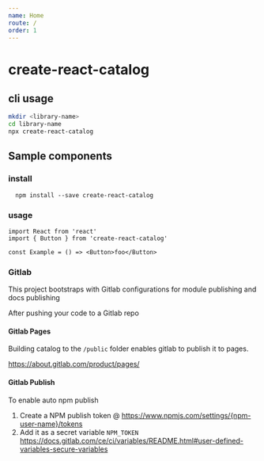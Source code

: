 ```yaml
---
name: Home
route: /
order: 1
---
```


# create-react-catalog


## cli usage
```bash
mkdir <library-name>
cd library-name
npx create-react-catalog
```


## Sample components


### install 
```code
  npm install --save create-react-catalog
```

### usage 
```code
import React from 'react'
import { Button } from 'create-react-catalog'

const Example = () => <Button>foo</Button>
```



### Gitlab

This project bootstraps with Gitlab configurations for module publishing and docs publishing

After pushing your code to a Gitlab repo

#### Gitlab Pages

Building catalog to the `/public` folder enables gitlab to publish it to pages.

https://about.gitlab.com/product/pages/



#### Gitlab Publish

To enable auto npm publish 

1. Create a NPM publish token @ https://www.npmjs.com/settings/{npm-user-name}/tokens
2. Add it as a secret variable `NPM_TOKEN` https://docs.gitlab.com/ce/ci/variables/README.html#user-defined-variables-secure-variables



